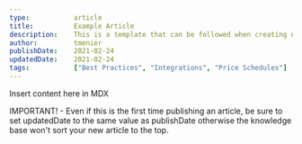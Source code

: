 ```yaml
---
type:           article
title:          Example Article
description:    This is a template that can be followed when creating new articles
author:         tmenier
publishDate:    2021-02-24
updatedDate:    2021-02-24 
tags:           ["Best Practices", "Integrations", "Price Schedules"]
---
```


Insert content here in MDX

IMPORTANT! - Even if this is the first time publishing an article, be sure to set updatedDate to the same value as publishDate otherwise the knowledge base won't sort your new article to the top.